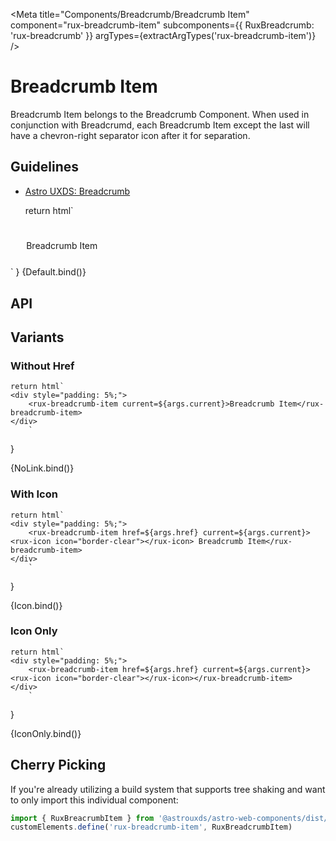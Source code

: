 
<Meta
    title="Components/Breadcrumb/Breadcrumb Item"
    component="rux-breadcrumb-item"
    subcomponents={{ RuxBreadcrumb: 'rux-breadcrumb' }}
    argTypes={extractArgTypes('rux-breadcrumb-item')}
/>

# Breadcrumb Item

Breadcrumb Item belongs to the Breadcrumb Component. When used in conjunction with Breadcrumd, each Breadcrumb Item except the last will have a chevron-right separator icon after it for separation.

## Guidelines

-   [Astro UXDS: Breadcrumb](https://www.astrouxds.com/components/breadcrumb/)

    return html`
<div style="padding: 5%;">
    <rux-breadcrumb-item href=${args.href} current=${args.current}>Breadcrumb Item</rux-breadcrumb-item>
</div>
    `
}

<Canvas>
    <Story
        name="Default"
        args={{
            href: '#',
            current: false,
        }}
    >
        {Default.bind()}
    </Story>
</Canvas>

## API

<ArgsTable of="rux-breadcrumb-item" />

## Variants

### Without Href

    return html`
    <div style="padding: 5%;">
        <rux-breadcrumb-item current=${args.current}>Breadcrumb Item</rux-breadcrumb-item>
    </div>
        `
}

<Canvas>
    <Story
        name="Without HREF"
        args={{
            href: null,
            current: false,
        }}
    >
        {NoLink.bind()}
    </Story>
</Canvas>

### With Icon

    return html`
    <div style="padding: 5%;">
        <rux-breadcrumb-item href=${args.href} current=${args.current}><rux-icon icon="border-clear"></rux-icon> Breadcrumb Item</rux-breadcrumb-item>
    </div>
        `
}

<Canvas>
    <Story
        name="With Icon"
        args={{
            href: '#',
            current: false,
        }}
    >
        {Icon.bind()}
    </Story>
</Canvas>

### Icon Only

    return html`
    <div style="padding: 5%;">
        <rux-breadcrumb-item href=${args.href} current=${args.current}><rux-icon icon="border-clear"></rux-icon></rux-breadcrumb-item>
    </div>
        `
}

<Canvas>
    <Story
        name="Icon Only"
        args={{
            href: '#',
            current: false,
        }}
    >
        {IconOnly.bind()}
    </Story>
</Canvas>



## Cherry Picking

If you're already utilizing a build system that supports tree shaking and want to only import this individual component:

```js
import { RuxBreacrumbItem } from '@astrouxds/astro-web-components/dist/components/rux-breadcrumb-item'
customElements.define('rux-breadcrumb-item', RuxBreadcrumbItem)
```
